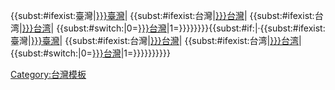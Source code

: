 {{<includeonly>subst:</includeonly>#ifexist:{{{1|}}}臺灣{{{2|}}}|[[:{{{1|}}}臺灣{{{2|}}}]]|
{{<includeonly>subst:</includeonly>#ifexist:{{{1|}}}台灣{{{2|}}}|[[:{{{1|}}}台灣{{{2|}}}]]|
{{<includeonly>subst:</includeonly>#ifexist:{{{1|}}}台湾{{{2|}}}|[[:{{{1|}}}台湾{{{2|}}}]]|
{{<includeonly>subst:</includeonly>#switch:{{{3|0}}}|0=[[:{{{1|}}}台灣{{{2|}}}]]|1=}}}}}}}}{{<includeonly>subst:</includeonly>#if:{{{4|}}}|·{{<includeonly>subst:</includeonly>#ifexist:{{{2|}}}臺灣{{{1|}}}|[[:{{{2|}}}臺灣{{{1|}}}]]|
{{<includeonly>subst:</includeonly>#ifexist:{{{2|}}}台灣{{{1|}}}|[[:{{{2|}}}台灣{{{1|}}}]]|
{{<includeonly>subst:</includeonly>#ifexist:{{{2|}}}台湾{{{1|}}}|[[:{{{2|}}}台湾{{{1|}}}]]|
{{<includeonly>subst:</includeonly>#switch:{{{3|0}}}|0=[[:{{{2|}}}台灣{{{1|}}}]]|1=}}}}}}}}}}<noinclude>[[Category:台灣模板]]</noinclude>